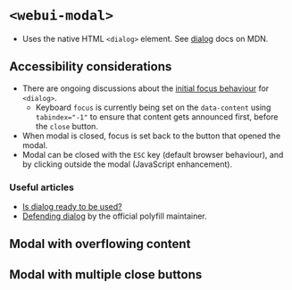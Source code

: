 
<Meta of={WebUIModal} />

# `<webui-modal>`
- Uses the native HTML `<dialog>` element. See [dialog](https://developer.mozilla.org/en-US/docs/Web/HTML/Element/dialog) docs on MDN.

## Accessibility considerations
- There are ongoing discussions about the [initial focus behaviour](https://github.com/whatwg/html/wiki/dialog--initial-focus,-a-proposal) for `<dialog>`.
    - Keyboard `focus` is currently being set on the `data-content` using `tabindex="-1"` to ensure that content gets announced first, before the `close` button.
- When modal is closed, focus is set back to the button that opened the modal.
- Modal can be closed with the `ESC` key (default browser behaviour), and by clicking outside the modal (JavaScript enhancement).

### Useful articles
- [Is dialog ready to be used?](https://www.scottohara.me/blog/2019/03/05/open-dialog.html)
- [Defending dialog](https://whistlr.info/2021/in-defence-of-dialog/) by the official polyfill maintainer.

<Canvas of={WebUIModal.WebUIModal} />

## Modal with overflowing content
<Canvas of={WebUIModal.WebUIModalOverflow} />

## Modal with multiple close buttons
<Canvas of={WebUIModal.WebUIModalMultipleCloseButtons} />
